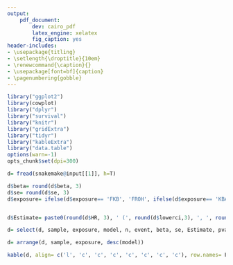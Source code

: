 ```yaml
---
output:
    pdf_document:
        dev: cairo_pdf
        latex_engine: xelatex
        fig_caption: yes
header-includes:
- \usepackage{titling}
- \setlength{\droptitle}{10em}
- \renewcommand{\caption}{}
- \usepackage[font=bf]{caption}
- \pagenumbering{gobble}
---
```


```r
library("ggplot2")
library(cowplot)
library("dplyr")
library("survival")
library("knitr")
library("gridExtra")
library("tidyr")
library("kableExtra")
library("data.table")
options(warn=-1)
opts_chunk$set(dpi=300)
```

```r

d= fread(snakemake@input[[1]], h=T)

d$beta= round(d$beta, 3)
d$se= round(d$se, 3)
d$exposure= ifelse(d$exposure== 'FKB', 'FROH', ifelse(d$exposure== 'KBAVG', 'Average segment length', ifelse(d$exposure== 'tmrca', 'TMRCA', ifelse(d$exposure== 'NSEG', 'N segments', d$exposure))))


d$Estimate= paste0(round(d$HR, 3), ' (', round(d$lowerci,3), ', ', round(d$upperci,3), ')')

d= select(d, sample, exposure, model, n, event, beta, se, Estimate, pvalue)

d= arrange(d, sample, exposure, desc(model))

kable(d, align= c('l', 'c', 'c', 'c', 'c', 'c', 'c', 'c'), row.names= F, col.names=c('Sample', 'Exposure', 'Model', 'N', 'Events', 'Beta', 'Standard Error', 'Estimate (95% CI)', 'P-value'), caption = "S4 Table: Autozygosity in mothers, fathers and fetuses and risk of spontaneous onset of delivery.", booktabs = T) %>% kable_styling(latex_options= c('striped', 'scale_down')) %>% column_spec(1, bold = T, color = "black", background = "white") %>% footnote(general_title= '', general= c('FHOM, excess homozygosity; FROH, proportion of the genome covered by autozygous segments', 'Crude model was adjusted by sub-cohort, and the adjusted model was adjusted for sub-cohort, the first 10 PC, parity, educational attainment and household income.'), threeparttable= T)

```

